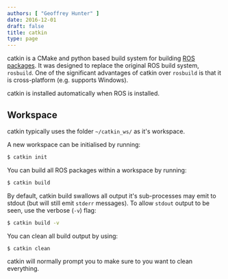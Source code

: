 ```yaml
---
authors: [ "Geoffrey Hunter" ]
date: 2016-12-01
draft: false
title: catkin
type: page
---
```



catkin is a CMake and python based build system for building [ROS packages](/robotics/ros/). It was designed to replace the original ROS build system, `rosbuild`. One of the significant advantages of catkin over `rosbuild` is that it is cross-platform (e.g. supports Windows).

catkin is installed automatically when ROS is installed.

## Workspace

catkin typically uses the folder `~/catkin_ws/` as it's workspace.

A new workspace can be initialised by running:

```sh    
$ catkin init
```

You can build all ROS packages within a workspace by running:

```sh    
$ catkin build
```

By default, catkin build swallows all output it's sub-processes may emit to stdout (but will still emit `stderr` messages). To allow `stdout` output to be seen, use the verbose (`-v`) flag:

```sh    
$ catkin build -v
```

You can clean all build output by using:

```sh    
$ catkin clean
```

catkin will normally prompt you to make sure to you want to clean everything.
